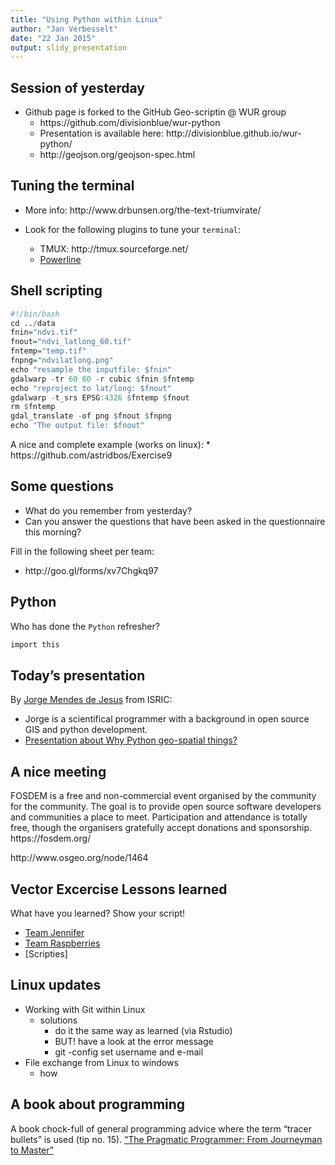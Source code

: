 ```yaml
---
title: "Using Python within Linux"
author: "Jan Verbesselt"
date: "22 Jan 2015"
output: slidy_presentation
---
```


## Session of yesterday

* Github page is forked to the GitHub Geo-scriptin @ WUR group
    * https://github.com/divisionblue/wur-python
    * Presentation is available here: http://divisionblue.github.io/wur-python/
    * http://geojson.org/geojson-spec.html

## Tuning the terminal

* More info: http://www.drbunsen.org/the-text-triumvirate/

* Look for the following plugins to tune your `terminal`:

    *  TMUX: http://tmux.sourceforge.net/
    *  [Powerline](http://computers.tutsplus.com/tutorials/getting-spiffy-with-powerline--cms-20740)

## Shell scripting

```r
#!/bin/bash
cd ../data
fnin="ndvi.tif"
fnout="ndvi_latlong_60.tif"
fntemp="temp.tif"
fnpng="ndvilatlong.png"
echo "resample the inputfile: $fnin"
gdalwarp -tr 60 60 -r cubic $fnin $fntemp
echo "reproject to lat/long: $fnout"
gdalwarp -t_srs EPSG:4326 $fntemp $fnout
rm $fntemp
gdal_translate -of png $fnout $fnpng
echo "The output file: $fnout"
```

A nice and complete example (works on linux):
* https://github.com/astridbos/Exercise9

## Some questions

* What do you remember from yesterday?
* Can you answer the questions that have been asked in the questionnaire this morning?

Fill in the following sheet per team:

* http://goo.gl/forms/xv7Chgkq97

## Python

Who has done the `Python` refresher?

```r
import this
```

## Today's presentation

By [Jorge Mendes de Jesus](http://www.isric.org/users/jorge-mendes-de-jesus) from ISRIC:

* Jorge is a scientifical programmer with a background in open source GIS and python development.
* [Presentation about Why Python geo-spatial things?](https://docs.google.com/presentation/d/1IkeUUArTIjQNuKLP43p-vXdazqtMaVEzlFCd2nLnrdY/edit?usp=sharing)

## A nice meeting

FOSDEM is a free and non-commercial event organised by the community for
the community. The goal is to provide open source software developers
and communities a place to meet. Participation and attendance is totally
free, though the organisers gratefully accept donations and sponsorship.
https://fosdem.org/

http://www.osgeo.org/node/1464

## Vector Excercise Lessons learned

What have you learned? Show your script!

* [Team Jennifer](https://github.com/Bart92/Day14_TeamLopez)
* [Team Raspberries](https://github.com/jiles001/ExerciseLesson14.git)
* [Scripties]

## Linux updates

* Working with Git within Linux
    * solutions
        - do it the same way as learned (via Rstudio)
        - BUT! have a look at the error message
        - git -config set username and e-mail
* File exchange from Linux to windows
    * how
    
## A book about programming

A book chock-full of general programming advice where the term "tracer bullets" is used (tip no. 15). ["The Pragmatic Programmer: From Journeyman to Master"](http://www.amazon.com/Pragmatic-Programmer-Journeyman-Master/dp/020161622X/ref=sr_1_1?ie=UTF8&qid=1422010953&sr=8-1&keywords=the+pragmatic+programmer)


<!---
framework: shower
highlighter: tomorrow
-->